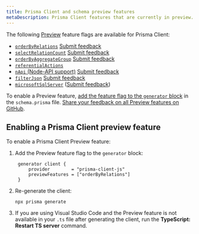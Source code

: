 ```yaml
---
title: Prisma Client and schema preview features
metaDescription: Prisma Client features that are currently in preview.
---
```


<TopBlock>

The following [Preview](../../../../about/releases#preview) feature flags are available for Prisma Client:

- [`orderByRelations`](../prisma-client/filtering-and-sorting#sort-by-relation-aggregate-value-preview) [Submit feedback](https://github.com/prisma/prisma/issues/5438)
- [`selectRelationCount`](../prisma-client/aggregation-grouping-summarizing#count-relations) [Submit feedback](https://github.com/prisma/prisma/issues/6312)
- [`orderByAggregateGroup`](../prisma-client/aggregation-grouping-summarizing#order-by-aggregate-group-preview) [Submit feedback](https://github.com/prisma/prisma/issues/6545)
- [`referentialActions`](../prisma-schema/relations/referential-actions)
- [`nApi` (Node-API support)](../prisma-engines/query-engine#enable-the-node-api-n-api-preview) [Submit feedback](https://github.com/prisma/prisma/issues/6301)
- [`filterJson`](../prisma-client/working-with-fields/working-with-json-fields#filtering-on-a-json-field) [Submit feedback](https://github.com/prisma/prisma/issues/7135)
- [`microsoftSqlServer`](sql-server) ([Submit feedback](https://github.com/prisma/prisma/issues/4039))

To enable a Preview feature, [add the feature flag to the `generator` block](#enabling-a-prisma-client-preview-feature) in the `schema.prisma` file. [Share your feedback on all Preview features on GitHub](https://github.com/prisma/prisma/issues/3108).

</TopBlock>

## Enabling a Prisma Client preview feature

To enable a Prisma Client Preview feature:

1. Add the Preview feature flag to the `generator` block:

   ```prisma
    generator client {
        provider        = "prisma-client-js"
        previewFeatures = ["orderByRelations"]
    }
   ```

2. Re-generate the client:

   ```terminal
   npx prisma generate
   ```

3. If you are using Visual Studio Code and the Preview feature is not available in your `.ts` file after generating the client, run the **TypeScript: Restart TS server** command.
